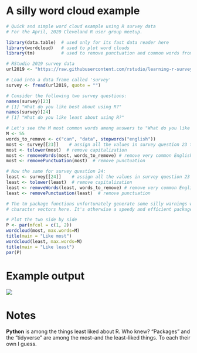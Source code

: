 # A silly word cloud example

```r
# Quick and simple word cloud example using R survey data
# For the April, 2020 Cleveland R user group meetup.

library(data.table)  # used only for its fast data reader here
library(wordcloud)   # used to plot word clouds
library(tm)          # used to remove punctuation and common words from text

# RStudio 2019 survey data
url2019 <- "https://raw.githubusercontent.com/rstudio/learning-r-survey/master/2019/data/2019%20English%20R%20Community%20Survey%20Responses.tsv"

# Load into a data frame called 'survey'
survey <- fread(url2019, quote = "")

# Consider the following two survey questions:
names(survey)[23]
# [1] "What do you like best about using R?"
names(survey)[24]
# [1] "What do you like least about using R?"

# Let's see the M most common words among answers to "What do you like best about using R?":
M <- 55
words_to_remove <- c("can", "data", stopwords("english"))
most <- survey[[23]]    # assign all the values in survey question 23 to a new vector named 'most'
most <- tolower(most)  # remove capitalization
most <- removeWords(most, words_to_remove) # remove very common English words
most <- removePunctuation(most)  # remove punctuation

# Now the same for survey question 24:
least <- survey[[24]]    # assign all the values in survey question 23 to a new vector named 'least'
least <- tolower(least)  # remove capitalization
least <- removeWords(least, words_to_remove) # remove very common English words
least <- removePunctuation(least)  # remove punctuation

# The tm package functions unfortunately generate some silly warnings when applied to basic
# character vectors here. It's otherwise a speedy and efficient package.

# Plot the two side by side
P <- par(mfcol = c(1, 2))
wordcloud(most, max.words=M)
title(main = "Like most")
wordcloud(least, max.words=M)
title(main = "Like least")
par(P)
```

# Example output

<img src="wordcloud.jpg"/>

# Notes

**Python** is among the things least liked about R. Who knew? "Packages" and
the "tidyverse" are among the most--and the least--liked things. To each their
own I guess.

